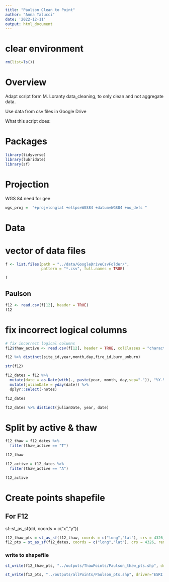 ```yaml
---
title: "Paulson Clean to Point"
author: "Anna Talucci"
date: '2022-12-11'
output: html_document
---
```




# clear environment
```r
rm(list=ls())
```

# Overview

Adapt script form M. Loranty data_cleaning, to only clean and not aggregate data. 

Use data from csv files in Google Drive

What this script does:


# Packages

```r
library(tidyverse)
library(lubridate)
library(sf)
```
# Projection

WGS 84 need for gee
```r
wgs_proj =  "+proj=longlat +ellps=WGS84 +datum=WGS84 +no_defs "
```

# Data

# vector of data files
```r
f <- list.files(path = "../data/GoogleDriveCsvFolder/",
                pattern = "*.csv", full.names = TRUE)
```

```r
f
```



## Paulson
```r
f12 <- read.csv(f[12], header = TRUE)
f12
```

# fix incorrect logical columns
```r
# fix incorrect logical columns
f12$thaw_active <- read.csv(f[12], header = TRUE, colClasses = "character")[,19]

f12 %>% distinct(site_id,year,month,day,fire_id,burn_unburn)

```

```r
str(f12)
``` 

```r
f12_dates = f12 %>%
  mutate(date = as.Date(with(., paste(year, month, day,sep="-")), "%Y-%m-%d")) %>%
  mutate(julianDate = yday(date)) %>%
  dplyr::select(-notes) 

f12_dates
```


```r
f12_dates %>% distinct(julianDate, year, date)
```

# Split by active & thaw
```r
f12_thaw = f12_dates %>% 
  filter(thaw_active == "T") 

f12_thaw

f12_active = f12_dates %>% 
  filter(thaw_active == "A") 

f12_active
```

# Create points shapefile

## For F12
sf::st_as_sf(dd, coords = c("x","y"))
```r
f12_thaw_pts = st_as_sf(f12_thaw, coords = c("long","lat"), crs = 4326, remove = FALSE)
f12_pts = st_as_sf(f12_dates, coords = c("long","lat"), crs = 4326, remove = FALSE)
```


### write to shapefile
```r
st_write(f12_thaw_pts, "../outputs/ThawPoints/Paulson_thaw_pts.shp", driver="ESRI Shapefile")
```

```r
st_write(f12_pts, "../outputs/allPoints/Paulson_pts.shp", driver="ESRI Shapefile")
```
